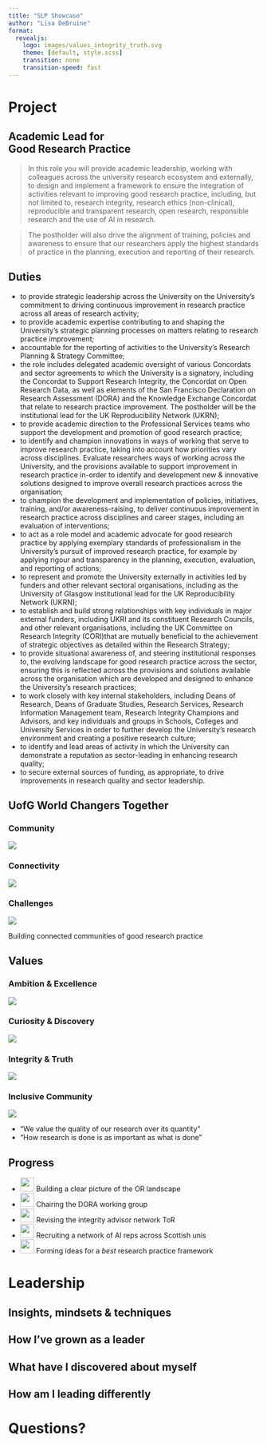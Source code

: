 ```yaml
---
title: "SLP Showcase"
author: "Lisa DeBruine"
format: 
  revealjs:
    logo: images/values_integrity_truth.svg
    theme: [default, style.scss]
    transition: none
    transition-speed: fast
---
```


<link rel="stylesheet" href="https://fonts.googleapis.com/css?family=PT+Sans">

# Project

## Academic Lead for <br> Good Research Practice {.smaller}

> In this role you will provide academic leadership, working with colleagues across the university research ecosystem and externally, to design and implement a framework to ensure the integration of activities relevant to improving good research practice, including, but not limited to, research integrity, research ethics (non-clinical), reproducible and transparent research, open research, responsible research and the use of AI in research.

> The postholder will also drive the alignment of training, policies and awareness to ensure that our researchers apply the highest standards of practice in the planning, execution and reporting of their research.

## Duties {.scrollable .smaller}

- to provide strategic leadership across the University on the University’s commitment to driving continuous improvement in research practice across all areas of research activity;
- to provide academic expertise contributing to and shaping the University's strategic planning processes on matters relating to research practice improvement;
- accountable for the reporting of activities to the University's Research Planning & Strategy Committee;
- the role includes delegated academic oversight of various Concordats and sector agreements to which the University is a signatory, including the Concordat to Support Research Integrity, the Concordat on Open Research Data, as well as elements of the San Francisco Declaration on Research Assessment (DORA) and the Knowledge Exchange Concordat that relate to research practice improvement. The postholder will be the institutional lead for the UK Reproducibility Network (UKRN);
- to provide academic direction to the Professional Services teams who support the development and promotion of good research practice;
- to identify and champion innovations in ways of working that serve to improve research practice, taking into account how priorities vary across disciplines. Evaluate researchers ways of working across the University, and the provisions available to support improvement in research practice in-order to identify and development new & innovative solutions designed to improve overall research practices across the organisation;
- to champion the development and implementation of policies, initiatives, training, and/or awareness-raising, to deliver continuous improvement in research practice across disciplines and career stages, including an evaluation of interventions;
- to act as a role model and academic advocate for good research practice by applying exemplary standards of professionalism in the University’s pursuit of improved research practice, for example by applying rigour and transparency in the planning, execution, evaluation, and reporting of actions;
- to represent and promote the University externally in activities led by funders and other relevant sectoral organisations, including as the University of Glasgow institutional lead for the UK Reproducibility Network (UKRN);
- to establish and build strong relationships with key individuals in major external funders, including UKRI and its constituent Research Councils, and other relevant organisations, including the UK Committee on Research Integrity (CORI)that are mutually beneficial to the achievement of strategic objectives as detailed within the Research Strategy;
- to provide situational awareness of, and steering institutional responses to, the evolving landscape for good research practice across the sector, ensuring this is reflected across the provisions and solutions available across the organisation which are developed and designed to enhance the University’s research practices;
- to work closely with key internal stakeholders, including Deans of Research, Deans of Graduate Studies, Research Services, Research Information Management team, Research Integrity Champions and Advisors, and key individuals and groups in Schools, Colleges and University Services in order to further develop the University’s research environment and creating a positive research culture;
- to identify and lead areas of activity in which the University can demonstrate a reputation as sector-leading in enhancing research quality;
- to secure external sources of funding, as appropriate, to drive improvements in research quality and sector leadership.

<!--
## Details

- 0.2 FTE reporting to Chris Pearce
- Timeline
    - Applications closed 19 November
    - Interviewed 17 January
    - Started 21 February 
-->

## UofG World Changers Together

::: {layout-ncol=3}

### Community

![](images/community.png)

### Connectivity

![](images/connectivity.png)

### Challenges

![](images/challenges.png)

:::

Building connected communities of good research practice

## Values

::: {layout-ncol=4}

### Ambition & Excellence
![](images/values_ambition_excellence.svg)

### Curiosity & Discovery
![](images/values_curiosity_discovery.svg)

### Integrity & Truth
![](images/values_integrity_truth.svg)

### Inclusive Community
![](images/values_inclusive_community.svg)

:::

- “We value the quality of our research over its quantity” 
- “How research is done is as important as what is done”

## Progress

- ![](images/community.png){width=2em} Building a clear picture of the OR landscape
- ![](images/values_inclusive_community.svg){width=2em} Chairing the DORA working group
- ![](images/values_integrity_truth.svg){width=2em} Revising the integrity advisor network ToR
- ![](images/connectivity.png){width=2em} Recruiting a network of AI reps across Scottish unis
- ![](images/values_ambition_excellence.svg){width=2em} Forming ideas for a _best_ research practice framework 

# Leadership

## Insights, mindsets & techniques

## How I’ve grown as a leader

## What have I discovered about myself

## How am I leading differently

# Questions?
